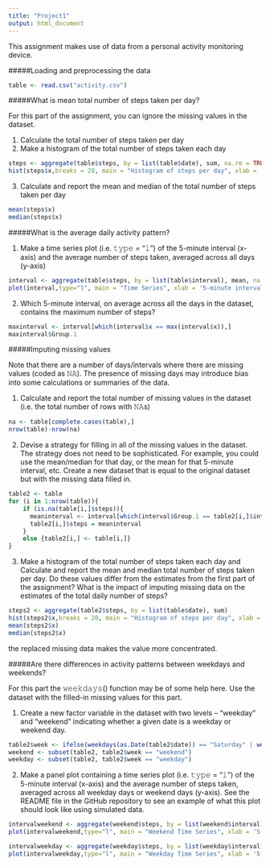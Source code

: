 ```yaml
---
title: "Project1"
output: html_document
---
```

This assignment makes use of data from a personal activity monitoring device. 

#####Loading and preprocessing the data

```r
table <- read.csv("activity.csv")
```

#####What is mean total number of steps taken per day?

For this part of the assignment, you can ignore the missing values in the dataset.

1. Calculate the total number of steps taken per day
2. Make a histogram of the total number of steps taken each day

```r
steps <- aggregate(table$steps, by = list(table$date), sum, na.rm = TRUE)
hist(steps$x,breaks = 20, main = "Histogram of steps per day", xlab = 'Total Number of Steps', col = 'grey')
```

3. Calculate and report the mean and median of the total number of steps taken per day

```r
mean(steps$x)
median(steps$x)
```

#####What is the average daily activity pattern?

1. Make a time series plot (i.e. 𝚝𝚢𝚙𝚎 = "𝚕") of the 5-minute interval (x-axis) and the average number of steps taken, averaged across all days (y-axis)

```r
interval <- aggregate(table$steps, by = list(table$interval), mean, na.rm = TRUE)
plot(interval,type="l", main = "Time Series", xlab = '5-minute interval', ylab = 'Average Number of Steps')
```

2. Which 5-minute interval, on average across all the days in the dataset, contains the maximum number of steps?

```r
maxinterval <- interval[which(interval$x == max(interval$x)),]
maxinterval$Group.1
```

#####Imputing missing values

Note that there are a number of days/intervals where there are missing values (coded as 𝙽𝙰). The presence of missing days may introduce bias into some calculations or summaries of the data.

1. Calculate and report the total number of missing values in the dataset (i.e. the total number of rows with 𝙽𝙰s)

```r
na <- table[complete.cases(table),]
nrow(table)-nrow(na)
```

2. Devise a strategy for filling in all of the missing values in the dataset. The strategy does not need to be sophisticated. For example, you could use the mean/median for that day, or the mean for that 5-minute interval, etc. Create a new dataset that is equal to the original dataset but with the missing data filled in.

```r
table2 <- table
for (i in 1:nrow(table)){
    if (is.na(table[i,]$steps)){
      meaninterval <- interval[which(interval$Group.1 == table2[i,]$interval),]$x
      table2[i,]$steps = meaninterval
    }  
    else {table2[i,] <- table[i,]}
}
```

3. Make a histogram of the total number of steps taken each day and Calculate and report the mean and median total number of steps taken per day. Do these values differ from the estimates from the first part of the assignment? What is the impact of imputing missing data on the estimates of the total daily number of steps?

```r
steps2 <- aggregate(table2$steps, by = list(table$date), sum)
hist(steps2$x,breaks = 20, main = "Histogram of steps per day", xlab = 'Total Number of Steps', col = 'grey')
mean(steps2$x)
median(steps2$x)
```
the replaced missing data makes the value more concentrated.

#####Are there differences in activity patterns between weekdays and weekends?

For this part the 𝚠𝚎𝚎𝚔𝚍𝚊𝚢𝚜() function may be of some help here. Use the dataset with the filled-in missing values for this part.

1. Create a new factor variable in the dataset with two levels – “weekday” and “weekend” indicating whether a given date is a weekday or weekend day.

```r
table2$week <- ifelse(weekdays(as.Date(table2$date)) == "Saturday" | weekdays(as.Date(table2$date)) == "Sunday" ,"weekend","weekday")
weekend <- subset(table2, table2$week == "weekend")
weekday <- subset(table2, table2$week == "weekday")
```

2. Make a panel plot containing a time series plot (i.e. 𝚝𝚢𝚙𝚎 = "𝚕") of the 5-minute interval (x-axis) and the average number of steps taken, averaged across all weekday days or weekend days (y-axis). See the README file in the GitHub repository to see an example of what this plot should look like using simulated data.

```r
intervalweekend <- aggregate(weekend$steps, by = list(weekend$interval), mean)
plot(intervalweekend,type="l", main = "Weekend Time Series", xlab = '5-minute interval', ylab = 'Average Number of Steps')

intervalweekday <- aggregate(weekday$steps, by = list(weekday$interval), mean)
plot(intervalweekday,type="l", main = "Weekday Time Series", xlab = '5-minute interval', ylab = 'Average Number of Steps')
```
